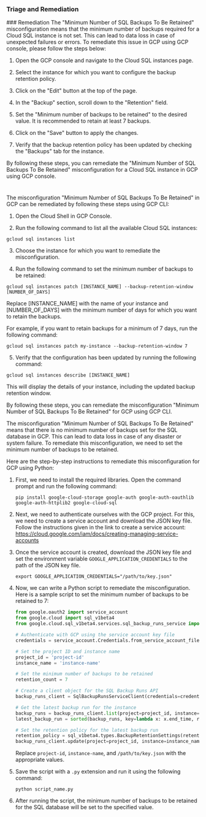 
### Triage and Remediation
<Tabs>
<Tab title='Remediation'>
### Remediation

<AccordionGroup>
<Accordion title='Using Console' defaultOpen='true'>
The "Minimum Number of SQL Backups To Be Retained" misconfiguration means that the minimum number of backups required for a Cloud SQL instance is not set. This can lead to data loss in case of unexpected failures or errors. To remediate this issue in GCP using GCP console, please follow the steps below:

1. Open the GCP console and navigate to the Cloud SQL instances page.

2. Select the instance for which you want to configure the backup retention policy.

3. Click on the "Edit" button at the top of the page.

4. In the "Backup" section, scroll down to the "Retention" field.

5. Set the "Minimum number of backups to be retained" to the desired value. It is recommended to retain at least 7 backups.

6. Click on the "Save" button to apply the changes.

7. Verify that the backup retention policy has been updated by checking the "Backups" tab for the instance.

By following these steps, you can remediate the "Minimum Number of SQL Backups To Be Retained" misconfiguration for a Cloud SQL instance in GCP using GCP console.

#
</Accordion>

<Accordion title='Using CLI'>
The misconfiguration "Minimum Number of SQL Backups To Be Retained" in GCP can be remediated by following these steps using GCP CLI:

1. Open the Cloud Shell in GCP Console.

2. Run the following command to list all the available Cloud SQL instances:

```
gcloud sql instances list
```

3. Choose the instance for which you want to remediate the misconfiguration.

4. Run the following command to set the minimum number of backups to be retained:

```
gcloud sql instances patch [INSTANCE_NAME] --backup-retention-window [NUMBER_OF_DAYS]
```

Replace [INSTANCE_NAME] with the name of your instance and [NUMBER_OF_DAYS] with the minimum number of days for which you want to retain the backups.

For example, if you want to retain backups for a minimum of 7 days, run the following command:

```
gcloud sql instances patch my-instance --backup-retention-window 7
```

5. Verify that the configuration has been updated by running the following command:

```
gcloud sql instances describe [INSTANCE_NAME]
```

This will display the details of your instance, including the updated backup retention window.

By following these steps, you can remediate the misconfiguration "Minimum Number of SQL Backups To Be Retained" for GCP using GCP CLI.
</Accordion>

<Accordion title='Using Python'>
The misconfiguration "Minimum Number of SQL Backups To Be Retained" means that there is no minimum number of backups set for the SQL database in GCP. This can lead to data loss in case of any disaster or system failure. To remediate this misconfiguration, we need to set the minimum number of backups to be retained. 

Here are the step-by-step instructions to remediate this misconfiguration for GCP using Python:

1. First, we need to install the required libraries. Open the command prompt and run the following command:
   
   ```
   pip install google-cloud-storage google-auth google-auth-oauthlib google-auth-httplib2 google-cloud-sql
   ```

2. Next, we need to authenticate ourselves with the GCP project. For this, we need to create a service account and download the JSON key file. Follow the instructions given in the link to create a service account: https://cloud.google.com/iam/docs/creating-managing-service-accounts

3. Once the service account is created, download the JSON key file and set the environment variable `GOOGLE_APPLICATION_CREDENTIALS` to the path of the JSON key file.

   ```
   export GOOGLE_APPLICATION_CREDENTIALS="/path/to/key.json"
   ```

4. Now, we can write a Python script to remediate the misconfiguration. Here is a sample script to set the minimum number of backups to be retained to 7:

   ```python
   from google.oauth2 import service_account
   from google.cloud import sql_v1beta4
   from google.cloud.sql_v1beta4.services.sql_backup_runs_service import SqlBackupRunsServiceClient

   # Authenticate with GCP using the service account key file
   credentials = service_account.Credentials.from_service_account_file('/path/to/key.json')

   # Set the project ID and instance name
   project_id = 'project-id'
   instance_name = 'instance-name'

   # Set the minimum number of backups to be retained
   retention_count = 7

   # Create a client object for the SQL Backup Runs API
   backup_runs_client = SqlBackupRunsServiceClient(credentials=credentials)

   # Get the latest backup run for the instance
   backup_runs = backup_runs_client.list(project=project_id, instance=instance_name).items
   latest_backup_run = sorted(backup_runs, key=lambda x: x.end_time, reverse=True)[0]

   # Set the retention policy for the latest backup run
   retention_policy = sql_v1beta4.types.BackupRetentionSettings(retention_unit='COUNT', retention_count=retention_count)
   backup_runs_client.update(project=project_id, instance=instance_name, id=latest_backup_run.id, body={'settings': {'backupRetentionSettings': retention_policy}})
   ```

   Replace `project-id`, `instance-name`, and `/path/to/key.json` with the appropriate values.

5. Save the script with a `.py` extension and run it using the following command:

   ```
   python script_name.py
   ```

6. After running the script, the minimum number of backups to be retained for the SQL database will be set to the specified value.
</Accordion>

</AccordionGroup>
</Tab>
</Tabs>
